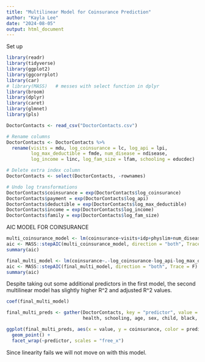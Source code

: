 ```yaml
---
title: "Multilinear Model for Coinsurance Prediction"
author: "Kayla Lee"
date: "2024-08-05"
output: html_document
---
```


Set up
```r
library(readr)
library(tidyverse)
library(ggplot2)
library(ggcorrplot)
library(car)
# library(MASS)   # messes with select function in dplyr
library(broom)
library(dplyr)
library(caret)
library(glmnet)
library(pls)

DoctorContacts <- read_csv("DoctorContacts.csv")

# Rename columns
DoctorContacts <- DoctorContacts %>%
  rename(visits = mdu, log_coinsurance = lc, log_api = lpi,
         log_max_deductible = fmde, num_disease = ndisease,
         log_income = linc, log_fam_size = lfam, schooling = educdec)

# Delete extra index column
DoctorContacts <- select(DoctorContacts, -rownames)

# Undo log transformations
DoctorContacts$coinsurance = exp(DoctorContacts$log_coinsurance)
DoctorContacts$payment = exp(DoctorContacts$log_api)
DoctorContacts$deductible = exp(DoctorContacts$log_max_deductible)
DoctorContacts$income = exp(DoctorContacts$log_income)
DoctorContacts$family = exp(DoctorContacts$log_fam_size)
```


AIC MODEL FOR COINSURANCE
```r
multi_coinsurance_model <- lm(coinsurance~visits+idp+physlim+num_disease+black+payment+deductible+income+family-log_coinsurance-log_api-log_max_deductible-log_income-log_fam_size, DoctorContacts)
aic <- MASS::stepAIC(multi_coinsurance_model, direction = "both", Trace = F)
summary(aic)
```

```r
final_multi_model <- lm(coinsurance~.-log_coinsurance-log_api-log_max_deductible-log_income-log_fam_size, DoctorContacts)
aic <- MASS::stepAIC(final_multi_model, direction = "both", Trace = F)
summary(aic)
```

Despite taking out some additional predictors in the first model, the second multilinear model has slightly higher R^2 and adjusted R^2 values.

```r
coef(final_multi_model)
```

```r
final_multi_preds <- gather(DoctorContacts, key = "predictor", value = "value", visits, idp, num_disease, 
                            health, schooling, age, sex, child, black, payment, deductible, income, family)

ggplot(final_multi_preds, aes(x = value, y = coinsurance, color = predictor)) + 
  geom_point() +
  facet_wrap(~predictor, scales = "free_x")
```

Since linearity fails we will not move on with this model.



